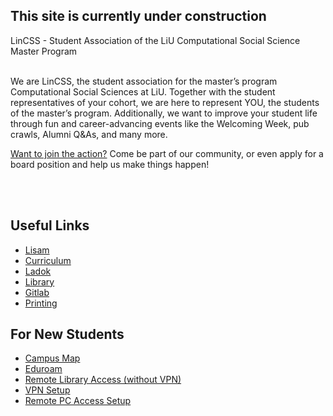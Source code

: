 
::: {.callout-warning}
## This site is currently under construction
:::

<div class="center-text lightblue-h1 hero-banner" 
     style="background-image: url('https://raw.githubusercontent.com/LinCSS-Student-Association/LinCSS/refs/heads/main/ressources/banner.jpg');">
  LinCSS - Student Association of the LiU Computational Social Science Master Program
</div>
<br>
We are LinCSS, the student association for the master’s program Computational Social Sciences at LiU. Together with the student representatives of your cohort, we are here to represent YOU, the students of the master’s program. Additionally, we want to improve your student life through fun and career-advancing events like the Welcoming Week, pub crawls, Alumni Q&As, and many more.

[Want to join the action?](membership.qmd) Come be part of our community, or even apply for a board position and help us make things happen!

<!--
Introductory text:
- We do cool Events
- Send out Emails
- Are there to help you
- Reaching out do administration = ARE HERE TO REPRESENT YOU Conjointly with the student representatives
- Connecting with Alumni

- Plz join us, if you want even on the board (link to board membership)
-->

<!--
<div class="center-text lightblue-h1"> Quick Navigation </div>
-->

<br>
<br>
<!--
<div class="grid button-container">
  <div class="g-col-3 right-text  text-scp">[ [News](news.qmd) ]{.button}</div>
  <div class="g-col-3 center-text text-scp">[ [Membership](membership.qmd)]{.button}</div>
  <div class="g-col-3 center-text text-scp">[ [Board](board.qmd) ]{.button}</div>
  <div class="g-col-3 left-text   text-scp">[ [Arrival](guides/arrival.qmd) ]{.button}</div>
</div>
--> 


::: grid
::: g-col-6

## Useful Links
- [Lisam](https://liuonline.sharepoint.com/sites/Lisam/SitePages/en/Home.aspx)
- [Curriculum](https://studieinfo.liu.se/en/program/F7MCD#curriculum)
- [Ladok](https://www.student.ladok.se/student/app/studentwebb/)
- [Library](https://research-ebsco-com.e.bibl.liu.se/c/xjonn2/search?autocorrect=y)
- [Gitlab](https://gitlab.liu.se/)
- [Printing](https://print.liu.se/)
:::
::: g-col-6

## For New Students
- [Campus Map](https://use.mazemap.com/#v=1&config=liu&campusid=754&zlevel=2&center=16.176302,58.589559&zoom=16.7)
- [Eduroam](https://minit.liu.se/myaccounts/Eduroam)
- [Remote Library Access (without VPN)](https://liu.se/en/article/biblioteket-online)
- [VPN Setup](https://liudesk.liu.se/tas/public/ssp/content/detail/knowledgeitem?unid=5781469d338240abb741d51b97eccb8a)
- [Remote PC Access Setup](https://rdpklienter.edu.liu.se/?l=en)
:::
:::


